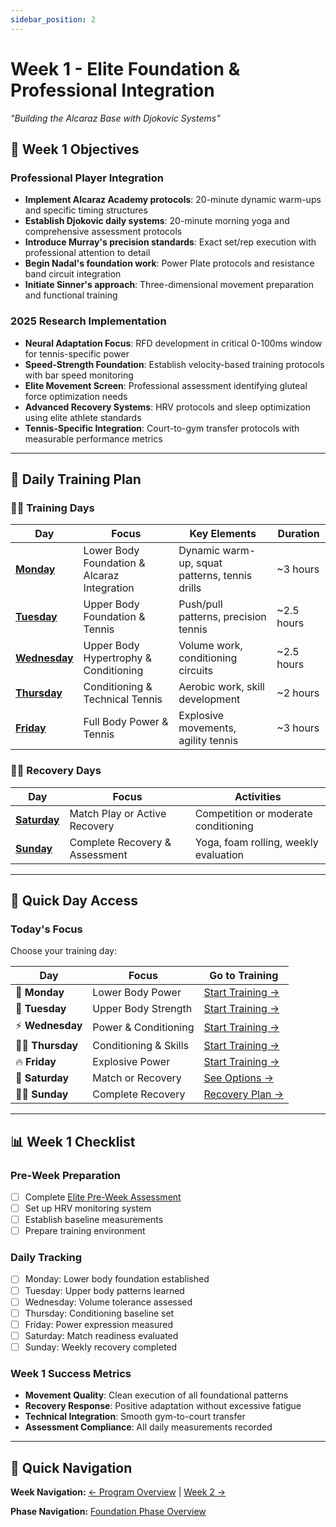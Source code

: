 ```yaml
---
sidebar_position: 2
---
```



<WorkoutNav weekNumber={1} />

# Week 1 - Elite Foundation & Professional Integration

_"Building the Alcaraz Base with Djokovic Systems"_

## 🎯 Week 1 Objectives

### Professional Player Integration
- **Implement Alcaraz Academy protocols**: 20-minute dynamic warm-ups and specific timing structures
- **Establish Djokovic daily systems**: 20-minute morning yoga and comprehensive assessment protocols
- **Introduce Murray's precision standards**: Exact set/rep execution with professional attention to detail
- **Begin Nadal's foundation work**: Power Plate protocols and resistance band circuit integration
- **Initiate Sinner's approach**: Three-dimensional movement preparation and functional training

### 2025 Research Implementation
- **Neural Adaptation Focus**: RFD development in critical 0-100ms window for tennis-specific power
- **Speed-Strength Foundation**: Establish velocity-based training protocols with bar speed monitoring
- **Elite Movement Screen**: Professional assessment identifying gluteal force optimization needs
- **Advanced Recovery Systems**: HRV protocols and sleep optimization using elite athlete standards
- **Tennis-Specific Integration**: Court-to-gym transfer protocols with measurable performance metrics

---

## 📅 Daily Training Plan

### 🏃‍♂️ Training Days
| Day | Focus | Key Elements | Duration |
|-----|-------|--------------|----------|
| [**Monday**](monday) | Lower Body Foundation & Alcaraz Integration | Dynamic warm-up, squat patterns, tennis drills | ~3 hours |
| [**Tuesday**](tuesday) | Upper Body Foundation & Tennis | Push/pull patterns, precision tennis | ~2.5 hours |
| [**Wednesday**](wednesday) | Upper Body Hypertrophy & Conditioning | Volume work, conditioning circuits | ~2.5 hours |
| [**Thursday**](thursday) | Conditioning & Technical Tennis | Aerobic work, skill development | ~2 hours |
| [**Friday**](friday) | Full Body Power & Tennis | Explosive movements, agility tennis | ~3 hours |

### 🧘‍♂️ Recovery Days
| Day | Focus | Activities |
|-----|-------|------------|
| [**Saturday**](saturday) | Match Play or Active Recovery | Competition or moderate conditioning |
| [**Sunday**](sunday) | Complete Recovery & Assessment | Yoga, foam rolling, weekly evaluation |

---

## 🚀 Quick Day Access

### Today's Focus
Choose your training day:

| Day | Focus | Go to Training |
|-----|-------|----------------|
| 💪 **Monday** | Lower Body Power | [Start Training →](monday) |
| 🎯 **Tuesday** | Upper Body Strength | [Start Training →](tuesday) |
| ⚡ **Wednesday** | Power & Conditioning | [Start Training →](wednesday) |
| 🏃‍♂️ **Thursday** | Conditioning & Skills | [Start Training →](thursday) |
| 🔥 **Friday** | Explosive Power | [Start Training →](friday) |
| 🎾 **Saturday** | Match or Recovery | [See Options →](saturday) |
| 🧘‍♂️ **Sunday** | Complete Recovery | [Recovery Plan →](sunday) |

---

## 📊 Week 1 Checklist

### Pre-Week Preparation
- [ ] Complete [Elite Pre-Week Assessment](monday#elite-pre-week-assessment-complete-before-monday)
- [ ] Set up HRV monitoring system
- [ ] Establish baseline measurements
- [ ] Prepare training environment

### Daily Tracking
- [ ] Monday: Lower body foundation established
- [ ] Tuesday: Upper body patterns learned
- [ ] Wednesday: Volume tolerance assessed
- [ ] Thursday: Conditioning baseline set
- [ ] Friday: Power expression measured
- [ ] Saturday: Match readiness evaluated
- [ ] Sunday: Weekly recovery completed

### Week 1 Success Metrics
- **Movement Quality**: Clean execution of all foundational patterns
- **Recovery Response**: Positive adaptation without excessive fatigue
- **Technical Integration**: Smooth gym-to-court transfer
- **Assessment Compliance**: All daily measurements recorded

---

## 🔄 Quick Navigation

**Week Navigation:** [← Program Overview](../overview) | [Week 2 →](../week-2/index)

**Phase Navigation:** [Foundation Phase Overview](../overview#foundation-phase-weeks-1-3)
